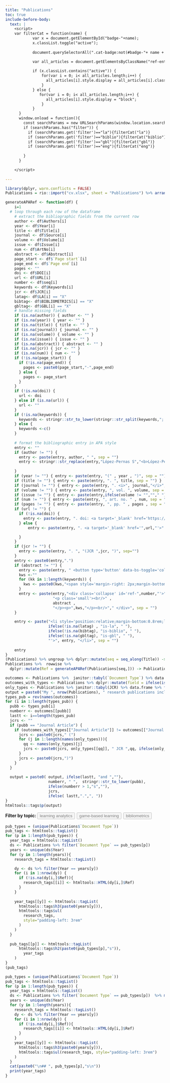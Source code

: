```yaml
---
title: "Publications"
toc: true
include-before-body:
  text: |
    <script>
    var filterCat = function(name) {
            var x = document.getElementById("badge-"+name);
            x.classList.toggle("active");
          
            document.querySelectorAll(".cat-badge:not(#badge-"+ name + ")").forEach(e=>(e.classList.remove("active")))

            var all_articles = document.getElementsByClassName("ref-entry");
          
            if (x.classList.contains("active")) {
                for(var i = 0; i< all_articles.length;i++) {
                  all_articles[i].style.display = all_articles[i].classList.contains("is-"+name) ? "block":"none";
                }
            } else {
               for(var i = 0; i< all_articles.length;i++) {
                  all_articles[i].style.display = "block";
                } 
            }
      }
      window.onload = function(){
        const searchParams = new URLSearchParams(window.location.search);
        if (searchParams.has("filter")) {
          if (searchParams.get('filter')=="la"){filterCat("la")}
          if (searchParams.get('filter')=="biblio"){filterCat("biblio")}
          if (searchParams.get('filter')=="gbl"){filterCat("gbl")}
          if (searchParams.get('filter')=="eng"){filterCat("eng")}
  
        }
      }

    </script>
    
---
```



```r

library(dplyr, warn.conflicts = FALSE)
Publications = rio::import("cv.xlsx", sheet = "Publications") %>% arrange(JCR,desc(`Document Type`),desc(Year))

generateAPARef <- function(df) {
    i=1
  # loop through each row of the dataframe
    # extract the bibliographic fields from the current row
    author <- df$Authors[i]
    year <- df$Year[i]
    title <- df$Title[i]
    journal <- df$Source[i]
    volume <- df$Volume[i]
    issue <- df$Issue[i]
    num <- df$ArtNo[i]
    abstract <- df$Abstract[i]
    page_start <- df$`Page start`[i]
    page_end <- df$`Page end`[i]
    pages <- ""
    doi <- df$DOI[i]
    url <- df$URL[i]
    number <- df$seq[i]
    keywords <- df$Keywords[i]
    jcr <- df$JCR[i]  
    latag<- df$LA[i] == "X"
    bibtag<- df$BIBLIOMETRICS[i] == "X"
    gbltag<- df$GBL[i] == "X"
    # handle missing fields
    if (is.na(author)) { author <- "" }
    if (is.na(year)) { year <- "" }
    if (is.na(title)) { title <- "" }
    if (is.na(journal)) { journal <- "" }
    if (is.na(volume)) { volume <- "" }
    if (is.na(issue)) { issue <- "" }
    if (is.na(abstract)) { abstract <- "" }
    if (is.na(jcr)) { jcr <- "" }
    if (is.na(num)) { num <- "" }
    if (!is.na(page_start)) {
      if (!is.na(page_end)) {
        pages <- paste0(page_start,"-",page_end) 
      } else {
        pages <- page_start
      }
    }
    if (!is.na(doi)) {
      url <- doi 
    } else if (is.na(url)) {
      url <- ""
    }
    if (!is.na(keywords)) {
      keywords <- stringr::str_to_lower(stringr::str_split(keywords,"; ")[[1]])
    } else {
      keywords <-c()
    }
    
    # format the bibliographic entry in APA style
    entry <- ""
    if (author != "") { 
      entry <- paste(entry, author, " ", sep = "")
      entry <- stringr::str_replace(entry,"López-Pernas S","<b>López-Pernas S</b>")
    
    }
    if (year != "") { entry <- paste(entry, "(" , year , ")", sep = "") }
    if (title != "") { entry <- paste(entry, ". ", title, sep = "") }
    if (journal != "") { entry <- paste(entry, ". <i>", journal,"</i>", sep = "") }
    if (volume != "") { entry <- paste(entry, ", vol. ", volume, sep = "") }
    if (issue != "") { entry <- paste(entry,ifelse(volume != "",""," "), "(", issue, ")", sep = "") }
    if (num != "") { entry <- paste(entry, ", art. no. " , num, sep = "") }
    if (pages != "") { entry <- paste(entry, ", pp. " , pages , sep = "") }
    if (url != "") { 
      if (!is.na(doi)) {
        entry <- paste(entry, ". doi: <a target='_blank' href='https://doi.org/",url,"'>" , url , "</a>" ,sep = "") 
      } else {
          entry <- paste(entry, ". <a target='_blank' href='",url,"'>" , url , "</a>" ,sep = "") 

      }
    } 
    if (jcr != "") {
      entry <- paste(entry, ". ", "(JCR ",jcr, ")", sep="")
    }  
    entry <- paste0(entry,".")
    if (abstract != "") { 
      entry <- paste(entry, " <button type='button' data-bs-toggle='collapse' data-bs-target='#ref-",number,"'   aria-expanded='false'  aria-controls='ref-",number,"' class='btn btn-sm btn-danger btn-pub'><i class='bi bi-plus-lg'></i></button>", sep = "")
      kws <-""
      for (kk in 1:length(keywords)) {
        kws <- paste0(kws,"<span style='margin-right: 2px;margin-bottom: 5px;' class='badge rounded-pill bg-warning'>",keywords[kk],"</span>")
      }
      entry <- paste(entry,"<div class='collapse' id='ref-",number,"'>",
                     "<p class='small'><br/>" , 
                     abstract , 
                     "</p><p>",kws,"</p><br/>"," </div>", sep = "") 
    }

    entry <- paste("<li style='position:relative;margin-bottom:0.8rem;list-style:none;' class='ref-entry ",
                   ifelse(!is.na(latag) , "is-la", " "), 
                   ifelse(!is.na(bibtag), "is-biblio", " "), 
                   ifelse(!is.na(gbltag), "is-gbl", " "),
                   "'>", entry, "</li>", sep = "")
    
    entry
}
(Publications) %>% ungroup %>% dplyr::mutate(seq = seq_along(Title)) -> Publications
Publications %>%  rowwise %>% 
  dplyr::mutate(Ref = generateAPARef(Publications[seq,])) -> Publications
```

```r
outcomes <- Publications %>%  janitor::tabyl(`Document Type`) %>% data.frame %>% pull(n,`Document.Type`) 
outcomes_with_types <- Publications %>% dplyr::mutate(field = ifelse(is.na(JCR),`Document Type`,JCR)) %>% janitor::tabyl(field) %>% data.frame %>% pull(n,field) 
only_types <- Publications %>% janitor::tabyl(JCR) %>% data.frame %>% filter(!is.na(JCR)) %>% arrange(JCR) %>% pull(n,JCR) 
output = paste0("My ", nrow(Publications), " research publications include ")
types_pub = rev(names(outcomes))
for (i in 1:length(types_pub)) {
  pubb <- types_pub[i]
  numberr <- outcomes[[pubb]]
  lastt <- i==length(types_pub)
  jcrs <- ""
  if (pubb == "Journal Article") {
    if (outcomes_with_types[["Journal Article"]] != outcomes[["Journal Article"]] ){
      jcrs <- paste0(jcrs," (")
      for (j in 1:length(names(only_types))){
        qq <- names(only_types)[j]
        jcrs <- paste0(jcrs, only_types[[qq]], " JCR ",qq, ifelse(only_types[[qq]]>1,"s",""),ifelse( length(names(only_types)) == j,"",", "))
      }
      jcrs <- paste0(jcrs,")")
    } 
  }
  
  output = paste0( output, ifelse(lastt, "and ",""), 
                   numberr, " ",  stringr::str_to_lower(pubb), 
                   ifelse(numberr > 1,"s",""),
                   jcrs,
                   ifelse( lastt,".",", "))
}
htmltools::tags$p(output)
```
 
<span><b style="vertical-align:'middle;'">Filter by topic: </b>
<button style='margin-right: 2px; margin-bottom: 2px;' class='btn badge rounded-pill bg-danger cat-badge ' id='badge-la' onclick="filterCat('la')">learning analytics</button>
<button style='margin-right: 2px; margin-bottom: 2px;' class='btn badge rounded-pill bg-danger cat-badge ' id='badge-gbl' onclick="filterCat('gbl')">game-based learning</button>
<button style='margin-right: 2px; margin-bottom: 2px;' class='btn badge rounded-pill bg-danger cat-badge ' id='badge-biblio' onclick="filterCat('biblio')">bibliometrics</button>
</span>
<style>
.cat-badge:not(.active) {
  opacity:0.5;
}
</style>
```r
pub_types = (unique(Publications$`Document Type`))
pub_tags <- htmltools::tagList()
for (p in 1:length(pub_types)) {
  year_tags = htmltools::tagList()
  ds <- Publications %>% filter(`Document Type` == pub_types[p])
  years <- unique(ds$Year)
  for (y in 1:length(years)){
    research_tags = htmltools::tagList()

    dy <- ds %>% filter(Year == years[y])
    for (i in 1:nrow(dy)) {
      if (!is.na(dy[i,]$Ref)){
        research_tags[[i]] <- htmltools::HTML(dy[i,]$Ref)
      }
    }
    
    year_tags[[y]] <- htmltools::tagList(
      htmltools::tags$h3(paste0(years[y])),
      htmltools::tags$ul(
        research_tags,
        style="padding-left: 3rem"
      )
    )
  }
  
  pub_tags[[p]] <- htmltools::tagList(
      htmltools::tags$h2(paste0(pub_types[p],"s")),
        year_tags
    )
}
(pub_tags)
```
 
```r
pub_types = (unique(Publications$`Document Type`))
pub_tags <- htmltools::tagList()
for (p in 1:length(pub_types)) {
  year_tags = htmltools::tagList()
  ds <- Publications %>% filter(`Document Type` == pub_types[p])  %>% mutate(pos = which(strsplit(Authors,", ")[[1]] == "López-Pernas S.")) %>% arrange(desc(Year),pos)
  years <- unique(ds$Year)
  for (y in 1:length(years)){
    research_tags = htmltools::tagList()
    dy <- ds %>% filter(Year == years[y])
    for (i in 1:nrow(dy)) {
      if (!is.na(dy[i,]$Ref)){
        research_tags[[i]] <- htmltools::HTML(dy[i,]$Ref)
      }
    }
    year_tags[[y]] <- htmltools::tagList(
      htmltools::tags$h3(paste0(years[y])),
      htmltools::tags$ul(research_tags, style="padding-left: 3rem")
    )
  }
  cat(paste0("\n## ", pub_types[p],"s\n"))
  print(year_tags)
}

```

